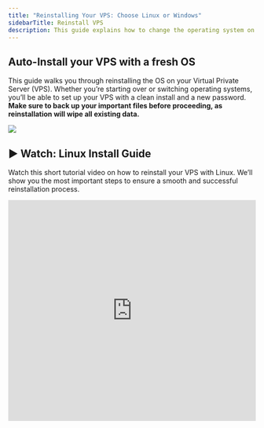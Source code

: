 ```yaml
---
title: "Reinstalling Your VPS: Choose Linux or Windows"
sidebarTitle: Reinstall VPS
description: This guide explains how to change the operating system on your Virtual Private Server (VPS) by performing a complete reinstallation. Note that all existing data on the VPS will be erased during the process.
---
```



## Auto-Install your VPS with a fresh OS

This guide walks you through reinstalling the OS on your Virtual Private Server (VPS). Whether you’re starting over or switching operating systems, you’ll be able to set up your VPS with a clean install and a new password. **Make sure to back up your important files before proceeding, as reinstallation will wipe all existing data.**

![](/assets/vps-reinstall-os-button.webp)

## ▶️ Watch: Linux Install Guide

Watch this short tutorial video on how to reinstall your VPS with Linux.&#x20;
We’ll show you the most important steps to ensure a smooth and successful reinstallation process.

<iframe width="100%" height="450" src="https://www.loom.com/embed/33e129dad9554baebb562b3e84e9527a?sid=1010322b-9466-416f-a135-19e0f07a8951" frameborder="0" allow="accelerometer; clipboard-write; encrypted-media; gyroscope; picture-in-picture" allowfullscreen />

## ▶️ Watch: Windows Install Guide (RDP)

Watch this short tutorial video on how to reinstall your VPS with Windows Server.&#x20;
We’ll guide you through the key steps to quickly set up your server, ensuring you have everything for remote desktop access.

<iframe width="100%" height="450" src="https://www.loom.com/embed/731fb25215a7488bb0463bd2c8d1fb16?sid=e7bd52c6-2f17-454e-991e-176c847de424" frameborder="0" allow="accelerometer; clipboard-write; encrypted-media; gyroscope; picture-in-picture" allowfullscreen />

## Install / Reinstall your VPS with a fresh OS

Follow these easy steps below

<Steps>
  <Step title="Log in to your">
    [KVM Management Portal](https://manage.edisglobal.com/clientarea.php)
  </Step>

  <Step title="Locate your VPS in the Services tab" />

  <Step title="Click &#x22;AutoInstall OS&#x22; to reinstall your VPS with a fresh password and the OS of your liking">
    **Indicate a password** (or note down our randomly generated password)

    This will be your Linux (root) password or your new Windows Administrator password.
    
    Keep in mind, **no email will be sent** when you reinstall!
  </Step>
</Steps>

<Note>
  **A Linux installation** will take approx. 5 minutes.

  SSH port 22 is *closed during installations* to avoid interference with the installation.

  ![](/assets/huaNpFAxK5PVCl_NLo3ID-qDPCEUD7wtL6EYnFUKOfe-20241001-201404.png)
</Note>

<Note>
  **A Windows installation** will take approx. 15 minutes.

  RDP port 3389 is *closed during installations* to avoid interference with the installation.

  ![](/assets/huaNpFAxK5PVCl_NLo3ID-ozGQ3EbLw2SKc3sattPPn-20241001-201443.png)
</Note>

## Installation via Cloud-init

EDIS Global also offers semi-automated installations via Cloud-Init. Upload your favorite compatible cloud image and we'll do the rest. For more info please read on ...

<CtaButton label="OS Installation via Cloud-Init" link="../advanced-setup-guides/installing-a-vps-using-cloud-init" />

## Turnkey Images

Turnkey images are pre-configured system snapshots that include an operating system and essential software, all set up and ready to be deployed immediately, akin to a product that's ready to use right out of the box. These images facilitate quick and easy setup for users who want to run servers or applications without going through the hassle of intense manual installation and configuration.



## How to Install a Turnkey Image

Download the .iso Image from https://www.turnkeylinux.org to your computer, and use our Cusom ISO function to upload the file to your server and have it installed. After the initial installation process of the .iso is completed, the Turnkey appliance will be deployed on your VPS. Finish the installation in a VNC session.